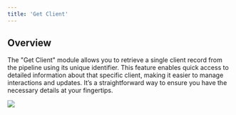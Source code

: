 ```yaml
---
title: 'Get Client'
---
```


## Overview

The "Get Client" module allows you to retrieve a single client record from the pipeline using its unique identifier. This feature enables quick access to detailed information about that specific client, making it easier to manage interactions and updates. It’s a straightforward way to ensure you have the necessary details at your fingertips.

![](/images/workflows/get_client001.png)